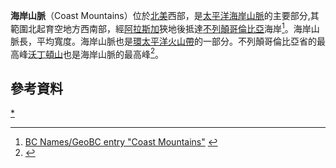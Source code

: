 {{Infobox mountain range
|name=海岸山脈
|native_name=Coast Mountains
|other_name=Coast Range
|photo=Mount Waddington.jpg
|photo_caption=海岸山脈，包括了[[沃丁頓山|沃丁頓山]]（照片后方中间处）
|country={{flag|Canada}}
|country1={{flag|United States}}
|region_type=省、州
|region={{flag|British Columbia}}
|region1={{flag|Alaska}}
|region2={{flag|Yukon}}
|length_km=1600
|length_orientation=南北走向
|width_km=300
|width_orientation=东西走向
|parent=太平洋海岸山脈
|area_km2=336962
|highest=[[沃丁頓山|沃丁頓山]]
|highest_location=卑诗省
|elevation_m=4019
| coordinates={{Coord|51|22|30|N|125|15|30|W|display=it}}
|range_lat_d=54|range_long_d=-128
|region_code=CA
|period=
|map_image=Rannikkovuoret sijainti.png
|map_caption=海岸山脈的位置图
}}
{{expand|time=2015-12-18T08:46:27+00:00}}
'''海岸山脈'''（Coast Mountains）位於[[北美|北美]]西部，是[[太平洋海岸山脈|太平洋海岸山脈]]的主要部分,其範圍北起育空地方西南部，經[[阿拉斯加|阿拉斯加]]狹地後抵達[[不列顛哥倫比亞|不列顛哥倫比亞]]海岸<ref>[http://apps.gov.bc.ca/pub/bcgnws/names/21188.html BC Names/GeoBC entry "Coast Mountains"] {{webarchive|url=https://archive.is/20140426052451/http://apps.gov.bc.ca/pub/bcgnws/names/21188.html |date=2014-04-26 }}</ref>。海岸山脈長{{convert|1600|km}}，平均寬度{{convert|300|km}}。海岸山脈也是[[環太平洋火山帶|環太平洋火山帶]]的一部分。不列顛哥倫比亞省的最高峰[[沃丁頓山|沃丁頓山]]也是海岸山脈的最高峰<ref>{{cite web|publisher=Government of British Columbia|url=http://ilmbwww.gov.bc.ca/bcgn-bin/bcg10?name=38556|title=BCGNIS Query Results|accessdate=2008-11-13|archive-url=https://archive.today/20070815193807/http://ilmbwww.gov.bc.ca/bcgn-bin/bcg10?name=38556|archive-date=2007-08-15|dead-url=yes}}</ref>。

==參考資料==
{{Reflist|2}}
[[Category:海岸山脉|*]]